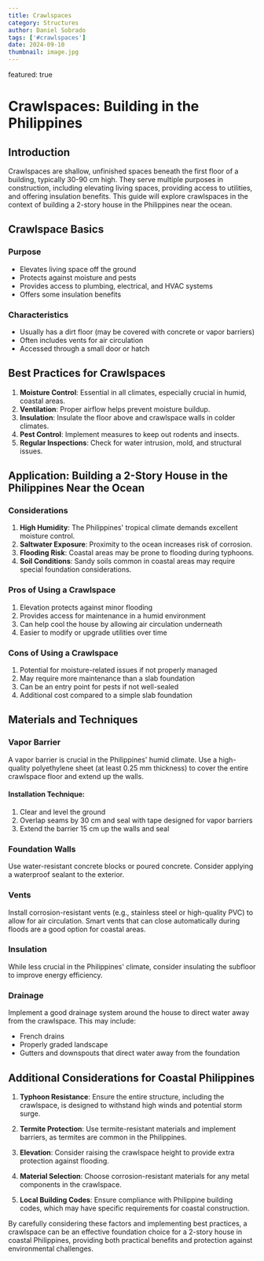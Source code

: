 ```yaml
---
title: Crawlspaces
category: Structures
author: Daniel Sobrado
tags: ['#crawlspaces']
date: 2024-09-10
thumbnail: image.jpg
---
```

featured: true

# Crawlspaces: Building in the Philippines

## Introduction

Crawlspaces are shallow, unfinished spaces beneath the first floor of a building, typically 30-90 cm high. They serve multiple purposes in construction, including elevating living spaces, providing access to utilities, and offering insulation benefits. This guide will explore crawlspaces in the context of building a 2-story house in the Philippines near the ocean.

## Crawlspace Basics

### Purpose
- Elevates living space off the ground
- Protects against moisture and pests
- Provides access to plumbing, electrical, and HVAC systems
- Offers some insulation benefits

### Characteristics
- Usually has a dirt floor (may be covered with concrete or vapor barriers)
- Often includes vents for air circulation
- Accessed through a small door or hatch

## Best Practices for Crawlspaces

1. **Moisture Control**: Essential in all climates, especially crucial in humid, coastal areas.
2. **Ventilation**: Proper airflow helps prevent moisture buildup.
3. **Insulation**: Insulate the floor above and crawlspace walls in colder climates.
4. **Pest Control**: Implement measures to keep out rodents and insects.
5. **Regular Inspections**: Check for water intrusion, mold, and structural issues.

## Application: Building a 2-Story House in the Philippines Near the Ocean

### Considerations
1. **High Humidity**: The Philippines' tropical climate demands excellent moisture control.
2. **Saltwater Exposure**: Proximity to the ocean increases risk of corrosion.
3. **Flooding Risk**: Coastal areas may be prone to flooding during typhoons.
4. **Soil Conditions**: Sandy soils common in coastal areas may require special foundation considerations.

### Pros of Using a Crawlspace
1. Elevation protects against minor flooding
2. Provides access for maintenance in a humid environment
3. Can help cool the house by allowing air circulation underneath
4. Easier to modify or upgrade utilities over time

### Cons of Using a Crawlspace
1. Potential for moisture-related issues if not properly managed
2. May require more maintenance than a slab foundation
3. Can be an entry point for pests if not well-sealed
4. Additional cost compared to a simple slab foundation

## Materials and Techniques

### Vapor Barrier
A vapor barrier is crucial in the Philippines' humid climate. Use a high-quality polyethylene sheet (at least 0.25 mm thickness) to cover the entire crawlspace floor and extend up the walls.

#### Installation Technique:
1. Clear and level the ground
2. Overlap seams by 30 cm and seal with tape designed for vapor barriers
3. Extend the barrier 15 cm up the walls and seal

### Foundation Walls
Use water-resistant concrete blocks or poured concrete. Consider applying a waterproof sealant to the exterior.

### Vents
Install corrosion-resistant vents (e.g., stainless steel or high-quality PVC) to allow for air circulation. Smart vents that can close automatically during floods are a good option for coastal areas.

### Insulation
While less crucial in the Philippines' climate, consider insulating the subfloor to improve energy efficiency.

### Drainage
Implement a good drainage system around the house to direct water away from the crawlspace. This may include:
- French drains
- Properly graded landscape
- Gutters and downspouts that direct water away from the foundation

## Additional Considerations for Coastal Philippines

1. **Typhoon Resistance**: Ensure the entire structure, including the crawlspace, is designed to withstand high winds and potential storm surge.

2. **Termite Protection**: Use termite-resistant materials and implement barriers, as termites are common in the Philippines.

3. **Elevation**: Consider raising the crawlspace height to provide extra protection against flooding.

4. **Material Selection**: Choose corrosion-resistant materials for any metal components in the crawlspace.

5. **Local Building Codes**: Ensure compliance with Philippine building codes, which may have specific requirements for coastal construction.

By carefully considering these factors and implementing best practices, a crawlspace can be an effective foundation choice for a 2-story house in coastal Philippines, providing both practical benefits and protection against environmental challenges.